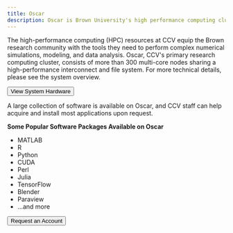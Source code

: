 ```yaml
---
title: Oscar
description: Oscar is Brown University's high performance computing cluster for both research and classes. Oscar is maintained by CCV.
---
```


<ContentSection title="Overview">

The high-performance computing (HPC) resources at CCV equip the Brown research community with the tools they need to perform complex numerical simulations, modeling, and data analysis. Oscar, CCV's primary research computing cluster, consists of more than 300 multi-core nodes sharing a high-performance interconnect and file system. For more technical details, please see the system overview.

<Button href="https://docs.ccv.brown.edu/oscar/system-overview">
  View System Hardware
</Button>

</ContentSection>

<ContentSection title="Software Packages" >

A large collection of software is available on Oscar, and CCV staff can help acquire and install most applications upon request.

**Some Popular Software Packages Available on Oscar**

- MATLAB
- R
- Python
- CUDA
- Perl
- Julia
- TensorFlow
- Blender
- Paraview
- ...and more

<Button href="https://brown.co1.qualtrics.com/jfe/form/SV_0GtBE8kWJpmeG4B">
  Request an Account
</Button>
</ContentSection>
